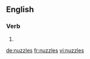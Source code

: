 ==English==

===Verb===
{{head|en|verb form}}

# {{en-third-person singular of|nuzzle}}

[[de:nuzzles]]
[[fr:nuzzles]]
[[vi:nuzzles]]